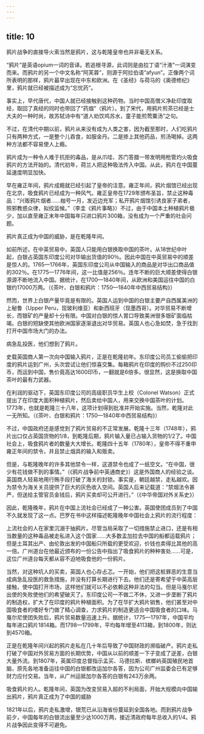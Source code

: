 ```yaml
---
---
---
```

title: 10
---



鸦片战争的直接导火索当然是鸦片，这与乾隆皇帝也并非毫无关系。

“鸦片”是英语opium一词的音译。若追根寻源，此词则是由拉丁语“汁液”一词演变而来。而鸦片的另一个中文名称“阿芙蓉”，则源于阿拉伯语“afyun”。正像两个词所表明的那样，鸦片最早出现在中东和欧洲。在《圣经》与荷马的《奥德修纪》里，鸦片就已经被描述成为“忘忧药”。

事实上，早代唐代，中国人就已经接触到这种药物。当时中国高僧义净赴印度取经，取回了真经的同时也带回了“药烟”（鸦片）。到了宋代，用鸦片煎茶已经是士大夫的一种时尚，故苏轼诗中有“道人劝饮鸡苏水，童子能煎莺粟汤”之句。

不过，在清代中期以前，鸦片从来没有成为人类之害，因为截至那时，人们吃鸦片只有两种方式，一是整个儿吞食，如服金丹。二是掺上其他药品，煎汤喝掉。这两种方法都不容易使人上瘾。

鸦片成为一种令人难于抗拒的毒品，是从爪哇、苏门答腊一带发明用枪管灼火吸食鸦片的方法开始的。清代初年，荷兰人把这种吸法传入中国。从此，鸦片在中国蔓延速度明显加快。

早在雍正年间，鸦片成瘾就已经引起了皇帝的注意。雍正年间，鸦片烟馆已经出现在北京，吸食鸦片已经成为一种风气。雍正皇帝在1729年颁布圣旨，禁止这种毒品：“兴贩鸦片烟者……枷号一月，发近边充军；私开鸦片烟馆引诱良家子弟者，照邪教惑众律，拟绞监候。”（李圭《鸦片事略》）不过，由于中国本土种植鸦片极少，加以直至雍正末年中国每年只进口鸦片300箱，没有成为一个严重的社会问题。

鸦片真正成为中国的威胁，是在乾隆年间。

如前所述，在中英贸易中，英国人只能用白银换取中国的茶叶。从18世纪中叶起，白银占英国东印度公司对华输出货值的90％。因此中国在中英贸易中的顺差是惊人的。1765—1766年，英国东印度公司从中国输入的商品是对华出口商品值的302％。在1775—1776年间，这一比值是256％。连年不断的巨大顺差使得白银源源不断地流入中国。据统计，在1700—1840年间，从欧洲和美国运往中国的白银约17000万两。（《茶叶、白银和鸦片：1750—1840年中西贸易结构》）

然而，世界上白银产量毕竟是有限的。英国人运到中国的白银主要产自西属美洲的上秘鲁（Upper Peru，现玻利维亚）和新西班牙（现墨西哥）。对华贸易不断增长，而银矿的产量却十分有限。中国对白银的惊人胃口导致美洲很多银矿面临枯竭。白银的短缺使其他欧洲国家逐渐退出对华贸易。英国人也心急如焚，急于找到打开中国市场大门的办法。

病急乱投医，他们想到了鸦片。

史载英国商人第一次向中国输入鸦片，正是在乾隆初年。东印度公司员工偷偷把印度的鸦片运到广州，头次尝试让他们惊喜交集。每箱鸦片在印度的购价不过250印币，而运到中国，售价竟高达1600印币，一翻就是6倍多。很显然，这是换取中国茶叶的最有力武器。

在利润的驱动下，英国东印度公司的高级职员华生上校（Colonel Watson）正式提出了在印度大面积种植鸦片，然后卖给中国人，用来交换中国茶叶的计划。1773年，也就是乾隆三十八年，这项计划得到批准并开始实施。当然，乾隆对此一无所知。（《茶叶、白银和鸦片：1750—1840年中西贸易结构》）

不过，中国政府还是感觉到了鸦片贸易的不正常发展。乾隆十三年（1748年），鸦片出口仅占英国货物的1/8，到乾隆后期，鸦片输入量已占输入货物的1/2了。中国社会上，吸食鸦片者的数量大大增长。乾隆四十五年（1780年），皇帝不得不重申雍正年间的禁令，并且禁止烟具的输入和贩卖。

但是，与乾隆晚年的许多其他禁令一样，这道禁令也成了一纸空文。“在中国，很少有花钱做不到的事情。”（《鸦片战争前中英通商史》）这是外国商人的经验之谈。英国商人轻易地用行贿手段打破了海关的封锁。事实是，朝廷越禁，走私越欢。因为禁令为海关关员提供了巨大的灰色收入空间。英国人后来记载道：“禁烟法令甚严，但送给主管官员金钱后，鸦片买卖却可公开进行。”（《中华帝国对外关系史》）

因此，乾隆晚年，鸦片在中国上流社会已经成了一种公害。英国使团成员到了中国不久就发现了这一点。巴罗在书中这样描述乾隆晚年中国社会上鸦片的流行程度：

上流社会的人在家里沉溺于抽鸦片。尽管当局采取了一切措施禁止进口，还是有相当数量的这种毒品被走私进入这个国家……大多数孟加拉去中国的船都运载鸦片；但是土耳其出产、由伦敦出发的中国船只所载的更受欢迎，价钱也卖得比其他的高一倍。广州道台在他最近颁布的一份公告中指出了吸食鸦片的种种害处……可是，这位广州道台每天都从容不迫地吸食他的一份鸦片。

当然，对这种坑人的买卖，英国人也心存忐忑。一开始，他们把这桩罪恶的生意当成病急乱投医的救急措施，并没有打算长期进行下去。他们还是寄希望于中英高层接触，使中国打开市场，这样他们就可以不必依赖这种非法的勾当。但是马戛尔尼出使的失败使他们的希望破灭了。东印度公司一不做二不休，又进一步垄断了鸦片的制造权，扩大了在印度的鸦片种植面积。为了在华扩大鸦片销售，他们甚至对中国吸食者的嗜好专门做了精心调查，力求鸦片的制造更适合中国吸食者的口味。马戛尔尼使团失败后，鸦片贸易数量迅速上升。据统计，1775—1797年，中国平均每年进口鸦片1814箱。而1798—1799年，平均每年增至4113箱，到1800年，则达到4570箱。

正是在乾隆年间兴起的鸦片走私在几十年后导致了中国财政的濒临破产。鸦片走私打破了中国对外贸易方面的长期优势，中国从以前的顺差一下子变成了逆差，白银大量外流。到1807年，英属印度总督指示孟买、马德拉斯、槟榔屿英国殖民地首脑，原先各地准备运往中国的白银都改运加尔各答，因为公司广州监委会已有足够财力应付交易。当年，从广州运抵加尔各答的白银有243万余两。



吸食鸦片的人。乾隆年间，英国为改变贸易入超的不利局面，开始大规模向中国输出鸦片，鸦片真正成为了中国的威胁

1821年以后，鸦片走私激增，银荒已从沿海省份蔓延到全国各地。而到鸦片战争前夕，中国每年的白银流出量至少达1000万两，接近清政府每年总收入的1/4。鸦片战争因此变得不可避免。
